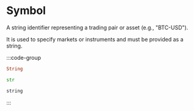 # Symbol

A string identifier representing a trading pair or asset (e.g., "BTC-USD").

It is used to specify markets or instruments and must be provided as a string.

:::code-group

```rust [Rust]
String
```

```python [Python]
str
```

```typescript [TypeScript]
string
```

:::
